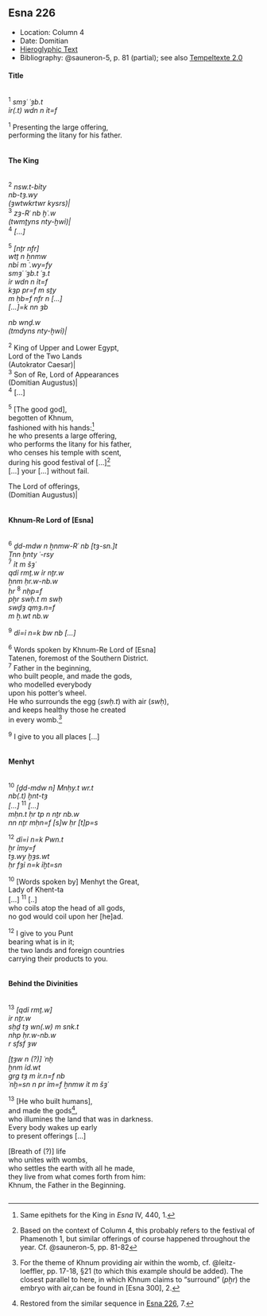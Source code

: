 ## Esna 226 {-}  
  
<style>  
  
  .col2 {  
    columns: 2 320px;         /* number of columns and width in pixels*/  
    -webkit-columns: 2 320px; /* chrome, safari */  
    -moz-columns: 2 320px;    /* firefox */  
    -webkit-column-break-inside: avoid;  
    -page-break-inside: avoid;  
    -break-inside: avoid;  
  }  
  
</style>   
  
  
- Location: Column 4
- Date: Domitian
- [Hieroglyphic Text](https://www.ifao.egnet.net/uploads/publications/enligne/Temples-Esna003.pdf#page=123){target="_blank"}  
- Bibliography: @sauneron-5, p. 81 (partial); see also [Tempeltexte 2.0](http://www.tempeltexte.uni-tuebingen.de/portal/#/text-detail/962){target="_blank"}


#### Title {-}

<div class="col2">   

^1^ *smȝʿ ʿȝb.t  *  
*ỉr(.t) wdn n ỉt=f  *  
   
^1^ Presenting the large offering,  
performing the litany for his father.  

</div>

#### The King {-}

<div class="col2"> 

^2^ *nsw.t-bỉty   *  
*nb-tȝ.wy  *  
*(ȝwtwkrtwr kysrs)|  *  
^3^ *zȝ-Rʿ nb ḫʿ.w  *  
*(twmṯyns nty-ḫwỉ)|  *  
^4^ *[...]  *  
   
^5^ *[nṯr nfr]  *  
*wtṯ n ẖnmw  *  
*nbỉ m ʿ.wy=fy  *  
*smȝʿ ʿȝb.t ʿȝ.t  *  
*ỉr wdn n ỉt=f  *  
*kȝp pr=f m sṯy  *  
*m ḥb=f nfr n [...]  *  
*[...]=k nn ȝb  *  

*nb wnḏ.w   *  
*(tmdyns nty-ḫwỉ)|  *  
    
^2^ King of Upper and Lower Egypt,  
Lord of the Two Lands  
(Autokrator Caesar)|   
^3^ Son of Re, Lord of Appearances  
(Domitian Augustus)|  
^4^ [...]    
  
^5^ [The good god],  
begotten of Khnum,  
fashioned with his hands:[^fn-226-0]  
he who presents a large offering,  
who performs the litany for his father,  
who censes his temple with scent,  
during his good festival of [...][^fn-226-1]  
[...] your [...] without fail.  
  
The Lord of offerings,  
(Domitian Augustus)|

</div>

[^fn-226-0]: Same epithets for the King in *Esna* IV, 440, 1.
[^fn-226-1]: Based on the context of Column 4, this probably refers to the festival of Phamenoth 1, but similar offerings of course happened throughout the year. Cf. @sauneron-5, pp. 81-82

#### Khnum-Re Lord of [Esna] {-}

<div class="col2"> 

^6^ *ḏd-mdw n ẖnmw-Rʿ nb [tȝ-sn.]t  *  
*Ṯnn ḫnty ʿ-rsy  *  
^7^ *ỉt m šȝʿ  *  
*qdỉ rmṯ.w ỉr nṯr.w  *  
*ẖnm ḥr.w-nb.w   *  
*ḥr* ^8^ *nḥp=f  *  
*pẖr swḥ.t m swḥ  *  
*swḏȝ qmȝ.n=f  *  
*m ẖ.wt nb.w  *  
    
^9^ *dỉ=ỉ n=k bw nb [...]  * 

^6^ Words spoken by Khnum-Re Lord of [Esna]  
Tatenen, foremost of the Southern District.  
^7^ Father in the beginning,  
who built people, and made the gods,  
who modelled everybody   
upon his potter's wheel.  
He who surrounds the egg (*swḥ.t*) with air (*swḥ*),  
and keeps healthy those he created  
in every womb.[^fn-226-2]  
  
^9^ I give to you all places [...]

</div>

[^fn-226-2]: For the theme of Khnum providing air within the womb, cf. @leitz-loeffler, pp. 17-18, §21 (to which this example should be added). The closest parallel to here, in which Khnum claims to "surround" (*pẖr*) the embryo with air,can be found in [Esna 300], 2.

#### Menhyt {-}

<div class="col2"> 

^10^ *[ḏd-mdw n] Mnḥy.t wr.t  *  
*nb(.t) ḫnt-tȝ   *  
*[...]* ^11^ *[...]  *  
*mḥn.t ḥr tp n nṯr nb.w  *  
*nn nṯr mḥn=f [s]w ḥr [t]p=s  *  
   
^12^ *dỉ=ỉ n=k Pwn.t   *  
*ẖr ỉmy=f  *  
*tȝ.wy ḫȝs.wt   *  
*ḥr fȝỉ n=k ỉḫt=sn  *  
   
^10^ [Words spoken by] Menhyt the Great,  
Lady of Khent-ta  
[...] ^11^ [..]   
who coils atop the head of all gods,  
no god would coil upon her [he]ad.  
  
^12^ I give to you Punt  
bearing what is in it;  
the two lands and foreign countries   
carrying their products to you.   

</div>

#### Behind the Divinities {-}

<div class="col2"> 

^13^ *[qdỉ rmṯ.w]  *  
*ỉr nṯr.w  *  
*sḥḏ tȝ wn(.w) m snk.t  *  
*nhp ḥr.w-nb.w  *  
*r sfsf ȝw   *  
    
*[ṯȝw n (?)] ʿnḫ  *  
*ẖnm ỉd.wt  *  
*grg tȝ m ỉr.n=f nb  *  
*ʿnḫ=sn n pr ỉm=f  *
*ẖnmw ỉt m šȝʿ  *  
    
^13^ [He who built humans],  
and made the gods[^fn-226-3],  
who illumines the land that was in darkness.  
Every body wakes up early  
to present offerings [...]  
  
[Breath of (?)] life  
who unites with wombs,  
who settles the earth with all he made,  
they live from what comes forth from him:   
Khnum, the Father in the Beginning.  

</div>

[^fn-226-3]: Restored from the similar sequence in [Esna 226], 7.